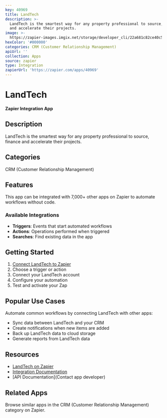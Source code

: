 ```yaml
---
key: 40969
title: LandTech
description: >-
  LandTech is the smartest way for any property professional to source, finance
  and accelerate their projects.
image: >-
  https://zapier-images.imgix.net/storage/developer_cli/22a681c82ce40c56420eb679117e143c.png?auto=format%2Ccompress&ixlib=python-3.0.0&q=50
hexColor: '#000000'
categories: CRM (Customer Relationship Management)
apiUrl: ''
collection: Apps
source: zapier
type: Integration
zapierUrl: 'https://zapier.com/apps/40969'
---
```

# LandTech

**Zapier Integration App**

## Description

LandTech is the smartest way for any property professional to source, finance and accelerate their projects.

## Categories

CRM (Customer Relationship Management)

## Features

This app can be integrated with 7,000+ other apps on Zapier to automate workflows without code.

### Available Integrations

- **Triggers**: Events that start automated workflows
- **Actions**: Operations performed when triggered
- **Searches**: Find existing data in the app

## Getting Started

1. [Connect LandTech to Zapier](https://zapier.com/apps/40969)
2. Choose a trigger or action
3. Connect your LandTech account
4. Configure your automation
5. Test and activate your Zap

## Popular Use Cases

Automate common workflows by connecting LandTech with other apps:

- Sync data between LandTech and your CRM
- Create notifications when new items are added
- Back up LandTech data to cloud storage
- Generate reports from LandTech data

## Resources

- [LandTech on Zapier](https://zapier.com/apps/40969)
- [Integration Documentation](https://zapier.com/apps/40969/integrations)
- [API Documentation](Contact app developer)

## Related Apps

Browse similar apps in the CRM (Customer Relationship Management) category on Zapier.

